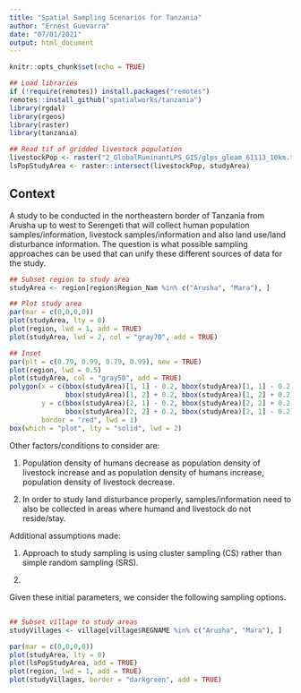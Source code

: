 ```yaml
---
title: "Spatial Sampling Scenarios for Tanzania"
author: "Ernest Guevarra"
date: "07/01/2021"
output: html_document
---
```


```r
knitr::opts_chunk$set(echo = TRUE)

## Load libraries
if (!require(remotes)) install.packages("remotes")
remotes::install_github("spatialworks/tanzania")
library(rgdal)
library(rgeos)
library(raster)
library(tanzania)

## Read tif of gridded livestock population
livestockPop <- raster("2_GlobalRuminantLPS_GIS/glps_gleam_61113_10km.tif")
lsPopStudyArea <- raster::intersect(livestockPop, studyArea)
```

## Context
A study to be conducted in the northeastern border of Tanzania from Arusha up to west to Serengeti that will collect human population samples/information, livestock samples/information and also land use/land disturbance information. The question is what possible sampling approaches can be used that can unify these different sources of data for the study.

```r
## Subset region to study area
studyArea <- region[region$Region_Nam %in% c("Arusha", "Mara"), ]

## Plot study area
par(mar = c(0,0,0,0))
plot(studyArea, lty = 0)
plot(region, lwd = 1, add = TRUE)
plot(studyArea, lwd = 2, col = "gray70", add = TRUE)

## Inset
par(plt = c(0.79, 0.99, 0.79, 0.99), new = TRUE)
plot(region, lwd = 0.5)
plot(studyArea, col = "gray50", add = TRUE)
polygon(x = c(bbox(studyArea)[1, 1] - 0.2, bbox(studyArea)[1, 1] - 0.2,
              bbox(studyArea)[1, 2] + 0.2, bbox(studyArea)[1, 2] + 0.2),
        y = c(bbox(studyArea)[2, 1] - 0.2, bbox(studyArea)[2, 2] + 0.2,
              bbox(studyArea)[2, 2] + 0.2, bbox(studyArea)[2, 1] - 0.2),
        border = "red", lwd = 1)
box(which = "plot", lty = "solid", lwd = 2)
```

Other factors/conditions to consider are:

1. Population density of humans decrease as population density of livestock increase and as population density of humans increase, population density of livestock decrease.

2. In order to study land disturbance properly, samples/information need to also be collected in areas where humand and livestock do not reside/stay.

Additional assumptions made:

1. Approach to study sampling is using cluster sampling (CS) rather than simple random sampling (SRS).

2. 

Given these initial parameters, we consider the following sampling options.

## 

```r
## Subset village to study areas
studyVillages <- village[village$REGNAME %in% c("Arusha", "Mara"), ]

par(mar = c(0,0,0,0))
plot(studyArea, lty = 0)
plot(lsPopStudyArea, add = TRUE)
plot(region, lwd = 1, add = TRUE)
plot(studyVillages, border = "darkgreen", add = TRUE)
```


